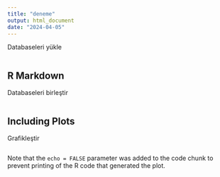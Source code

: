 ```yaml
---
title: "deneme"
output: html_document
date: "2024-04-05"
---
```


Databaseleri yükle 
```r

```

## R Markdown
Databaseleri birleştir

```r

```

## Including Plots

Grafikleştir

```r

```

Note that the `echo = FALSE` parameter was added to the code chunk to prevent printing of the R code that generated the plot.
